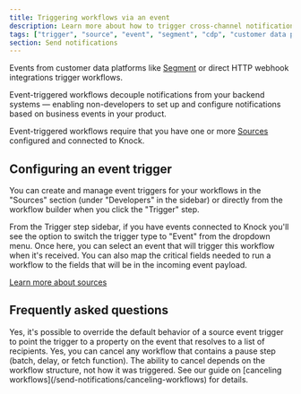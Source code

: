```yaml
---
title: Triggering workflows via an event
description: Learn more about how to trigger cross-channel notification workflows in Knock via an event.
tags: ["trigger", "source", "event", "segment", "cdp", "customer data platform"]
section: Send notifications
---
```


Events from customer data platforms like [Segment](/integrations/sources/segment) or direct HTTP webhook integrations trigger workflows.

Event-triggered workflows decouple notifications from your backend systems — enabling non-developers to set up and configure notifications based on business events in your product.

Event-triggered workflows require that you have one or more [Sources](/integrations/sources/overview) configured and connected to Knock.

## Configuring an event trigger

You can create and manage event triggers for your workflows in the "Sources" section (under "Developers" in the sidebar) or directly from the workflow builder when you click the "Trigger" step.

From the Trigger step sidebar, if you have events connected to Knock you'll see the option to switch the trigger type to "Event" from the dropdown menu. Once here, you can select an event that will trigger this workflow when it's received. You can also map the critical fields needed to run a workflow to the fields that will be in the incoming event payload.

[Learn more about sources](/integrations/sources/overview)

## Frequently asked questions

<AccordionGroup>
  <Accordion title="Can I trigger a workflow for multiple recipients from a single event?">
    Yes, it's possible to override the default behavior of a source event
    trigger to point the trigger to a property on the event that resolves to a
    list of recipients.
  </Accordion>
  <Accordion title="Can I cancel a workflow run triggered by an event?">
    Yes, you can cancel any workflow that contains a pause step (batch, delay, or fetch function).
    The ability to cancel depends on the workflow structure, not how it was triggered.
    See our guide on [canceling workflows](/send-notifications/canceling-workflows) for details.
  </Accordion>
</AccordionGroup>
